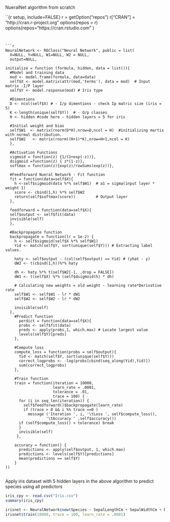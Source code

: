 
NueralNet algorithm from scratch

``{r setup, include=FALSE}
r = getOption("repos")
r["CRAN"] = "http://cran.r-project.org"
options(repos = r)
options(repos="https://cran.rstudio.com" )

```


```{r}

NeuralNetwork <- R6Class("Neural Network", public = list(
  X=NULL, Y=NULL, W1=NULL, W2 = NULL, 
  output=NULL,

initialize = function (formula, hidden, data = list()){
  #Model and training data
  mod <- model.frame(formula, data=data)
  self$X <- model.matrix(attr(mod,'terms'), data = mod)  # Input matrix -I/P layer
  self$Y <- model.response(mod) # Iris type
  
  #Dimentions
  D <- ncol(self$X) # - I/p dimentions - check Ip matric size (iris = 5)
  K <-length(unique(self$Y))  # - O/p classes
  H <- hidden #code here - hidden layers = 5 for iris
    
  #Initial weight and bias
  self$W1  <- matrix(rnorm(D*H),nrow=D,ncol = H)  #initializing martix with normal distribution.
  self$W2   <- matrix(rnorm((H+1)*K),nrow=H+1,ncol = K) 
  },

  #Activation Functions
  sigmoid = function(z) {1/(1+exp(-z))},
  dsigmoid =function(z) { z*(1-z)},   
  softmax = function(z){exp(z)/rowSums(exp(z))}, 

  #Feedforward Nueral Network - Fit function
  fit = function(data=self$X){
    h <-self$sigmoid(data %*% self$W1)  # a1 = sigma(input layer * weight 1)
    score <- cbind(1,h) %*% self$W2 
    return(self$softmax(score))         # Output layer
  },
  
  feedforward = function(data=self$X){
  self$output <- self$fit(data)
  invisible(self)
  },
  
  #Backpropagate function
  backpropagate = function(lr = 1e-2) {
    h <- self$sigmoid(self$X %*% self$W1)
    Yid <- match(self$Y, sort(unique(self$Y))) # Extracting label values.
    
    haty <- self$output - (col(self$output) == Yid) # (yhat - y)
    dW2 <- t(cbind(1,h))%*% haty
    
    dh <- haty %*% t(self$W2[-1, ,drop = FALSE])
    dW1 <- t(self$X) %*% (self$dsigmoid(h) * dh)
    
    # Calculating new weights = old weight - learning rate*Derivative rate
    self$W1 <- self$W1 - lr * dW1  
    self$W2 <- self$W2 - lr * dW2
    
    invisible(self)
  },
    #Predict function
      perdict = function(data=self$X){
      probs <- self$fit(data)
      preds <- apply(probs,1, which.max) # Locate largest value
      levels(self$Y)[preds]
    },
    
    #Compute loss
    compute_loss = function(probs = self$output){
      Yid <- match(self$Y, sort(unique(self$Y)))
      correct_logprobs <- -log(probs[cbind(seq_along(Yid),Yid)])
      sum(correct_logprobs)
    },
  
    #Train function
    train = function(iteration = 10000,
                     learn_rate = .0001,
                     tolerance = .01,
                     trace = 100) {
      for (i in seq_len(iteration)) {
        self$feedforward()$backpropagate(learn_rate)
        if (trace > 0 && i %% trace ==0 ) 
          message ('Iteration ', i, '\tLoss ', self$compute_loss(), 
                  '\tAccuracy ' ,self$accuracy())
      if (self$compute_loss() < tolerance) break
      }
      invisible(self)
     },
      
    accuracy = function() {
      predictions <- apply(self$output, 1, which.max)
      predictions <- levels(self$Y)[predictions]
      mean(predictions == self$Y)
    }
))


```

Apply iris dataset with 5 hidden layers in the above algorithm to predict species using all predictors

```{r}
iris_cpy <- read.csv("Iris.csv")
summary(iris_cpy)

irisnet <- NeuralNetwork$new(Species ~ SepalLengthCm + SepalWidthCm + PetalLengthCm +     PetalWidthCm, data=iris_cpy, hidden = 5)
irisnet$train(10000, trace = 100, learn_rate = .0001)

```
